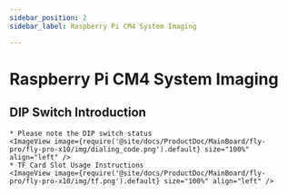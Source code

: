```yaml
---
sidebar_position: 2
sidebar_label: Raspberry Pi CM4 System Imaging

---
```





# Raspberry Pi CM4 System Imaging

## DIP Switch Introduction

    * Please note the DIP switch status
    <ImageView image={require('@site/docs/ProductDoc/MainBoard/fly-pro/fly-pro-x10/img/dialing_code.png').default} size="100%" align="left" />
    * TF Card Slot Usage Instructions
    <ImageView image={require('@site/docs/ProductDoc/MainBoard/fly-pro/fly-pro-x10/img/tf.png').default} size="100%" align="left" />

<RPI />